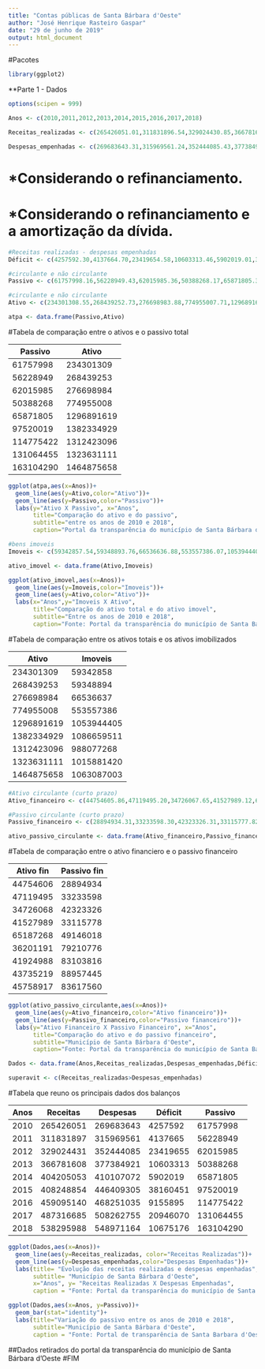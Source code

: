 ```yaml
---
title: "Contas públicas de Santa Bárbara d'Oeste"
author: "José Henrique Rasteiro Gaspar"
date: "29 de junho de 2019"
output: html_document
---
```



#Pacotes
```r
library(ggplot2)
```

**Parte 1 - Dados

```r
options(scipen = 999)

Anos <- c(2010,2011,2012,2013,2014,2015,2016,2017,2018)

Receitas_realizadas <- c(265426051.01,311831896.54,329024430.85,366781607.99,404205053.26,408248854.04,459095140.23,487316684.97,538295988.16)

Despesas_empenhadas <- c(269683643.31,315969561.24,352444085.43,377384921.45,410107072.27,446409305.16,468251035.24,508262755.16,548971164.25)
```
# *Considerando o refinanciamento.

# *Considerando o refinanciamento e a amortização da dívida.

```r
#Receitas realizadas - despesas empenhadas
Déficit <- c(4257592.30,4137664.70,23419654.58,10603313.46,5902019.01,38160451.12,9155895.01,20946070.19,10675176.09)

#circulante e não circulante
Passivo <- c(61757998.16,56228949.43,62015985.36,50388268.17,65871805.39,97520018.63,114775422.20,131064455.46,163104290.22)

#circulante e não circulante
Ativo <- c(234301308.55,268439252.73,276698983.88,774955007.71,1296891619.10,1382334929.01,1312423095.66,1323631111.06,1464875657.91)

atpa <- data.frame(Passivo,Ativo)
```
#Tabela de comparação entre o ativos e o passivo total

Passivo  |   Ativo 
---------|------------
61757998 | 234301309
56228949 | 268439253 
62015985 | 276698984
50388268 | 774955008
65871805 | 1296891619
97520019 | 1382334929
114775422| 1312423096
131064455| 1323631111
163104290| 1464875658

```r
ggplot(atpa,aes(x=Anos))+
  geom_line(aes(y=Ativo,color="Ativo"))+
  geom_line(aes(y=Passivo,color="Passivo"))+
  labs(y="Ativo X Passivo", x="Anos",
       title="Comparação do ativo e do passivo",
       subtitle="entre os anos de 2010 e 2018",
       caption="Portal da transparência do município de Santa Bárbara d'Oeste")
```

```r
#bens imoveis
Imoveis <- c(59342857.54,59348893.76,66536636.88,553557386.07,1053944405.25,1086659511.04,988077268.38,1015881420.43,1063087003.21)

ativo_imovel <- data.frame(Ativo,Imoveis)

ggplot(ativo_imovel,aes(x=Anos))+
  geom_line(aes(y=Imoveis,color="Imoveis"))+
  geom_line(aes(y=Ativo,color="Ativo"))+
  labs(x="Anos",y="Imoveis X Ativo",
       title="Comparação do ativo total e do ativo imovel",
       subtitle="Entre os anos de 2010 e 2018",
       caption="Fonte: Portal da transparência do município de Santa Bárbara d'Oeste")
```
#Tabela de comparação entre os ativos totais e os ativos imobilizados

Ativo       |  Imoveis
------------|------------
234301309   |  59342858
268439253   |  59348894
276698984   |  66536637
774955008   |  553557386
1296891619  |  1053944405
1382334929  |  1086659511
1312423096  |  988077268
1323631111  |  1015881420
1464875658  |  1063087003

```r
#Ativo circulante (curto prazo)
Ativo_financeiro <- c(44754605.86,47119495.20,34726067.65,41527989.12,65187267.56,36201191.35,41924988.16,43735219.22,45758917.08)

#Passivo circulante (curto prazo)
Passivo_financeiro <- c(28894934.31,33233598.30,42323326.31,33115777.82,49146017.79,79210776.30,83103815.61,88957444.84,83617560.33)

ativo_passivo_circulante <- data.frame(Ativo_financeiro,Passivo_financeiro)
```
#Tabela de comparação entre o ativo financiero e o passivo financeiro

Ativo fin |Passivo fin
----------|----------
44754606	|  28894934
47119495	|  33233598
34726068	|  42323326
41527989	|  33115778
65187268	|  49146018
36201191	|  79210776
41924988	|  83103816
43735219	|  88957445
45758917	|  83617560

```r
ggplot(ativo_passivo_circulante,aes(x=Anos))+
  geom_line(aes(y=Ativo_financeiro,color="Ativo financeiro"))+
  geom_line(aes(y=Passivo_financeiro,color="Passivo financeiro"))+
  labs(y="Ativo Financeiro X Passivo Financeiro", x="Anos",
       title="Comparação do ativo e do passivo financeiro",
       subtitle="Município de Santa Bárbara d'Oeste",
       caption="Fonte: Portal da transparência do município de Santa Bárbara d'Oeste")
```


```r
Dados <- data.frame(Anos,Receitas_realizadas,Despesas_empenhadas,Déficit,Passivo)

superavit <- c(Receitas_realizadas>Despesas_empenhadas)
```
#Tabela que reuno os principais dados dos balanços

Anos |  Receitas  | Despesas  | Déficit | Passivo
-----|------------|-----------|---------|--------
2010 |  265426051	| 269683643	| 4257592	| 61757998
2011 |	311831897	| 315969561	| 4137665	| 56228949
2012 |	329024431	| 352444085	| 23419655|	62015985
2013 |	366781608	| 377384921	| 10603313|	50388268
2014 |	404205053	| 410107072	| 5902019	| 65871805
2015 |	408248854	| 446409305	| 38160451|	97520019
2016 |	459095140	| 468251035	| 9155895	| 114775422
2017 |  487316685	| 508262755	| 20946070|	131064455
2018 |	538295988	| 548971164	| 10675176|	163104290

```r
ggplot(Dados,aes(x=Anos))+
  geom_line(aes(y=Receitas_realizadas, color="Receitas Realizadas"))+
  geom_line(aes(y=Despesas_empenhadas,color="Despesas Empenhadas"))+
  labs(title= "Evolução das receitas realizadas e despesas empenhadas",
       subtitle= "Município de Santa Bárbara d'Oeste",
       x="Anos", y= "Receitas Realizadas X Despesas Empenhadas",
       caption = "Fonte: Portal da transparência do município de Santa Bárbara d'Oeste")

ggplot(Dados,aes(x=Anos, y=Passivo))+
  geom_bar(stat="identity")+
  labs(title="Variação do passivo entre os anos de 2010 e 2018",
       subtitle="Município de Santa Bárbara d'Oeste",
       caption = "Fonte: Portal de transparência de Santa Barbara d'Oeste")
```

##Dados retirados do portal da transparência do município de Santa Bárbara d'Oeste
#FIM

        
